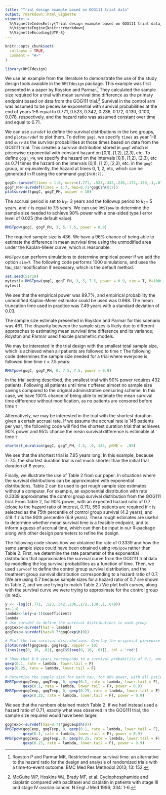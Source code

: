 ```yaml
---
title: "Trial design example based on GOG111 trial data"
output: rmarkdown::html_vignette
vignette: >
  %\VignetteIndexEntry{Trial design example based on GOG111 trial data}
  %\VignetteEngine{knitr::rmarkdown}
  %\VignetteEncoding{UTF-8}
---
```


```r
knitr::opts_chunk$set(
  collapse = TRUE,
  comment = "#>"
)
```

```r
library(RMSTdesign)
```

We use an example from the literature to demonstrate the use of the study design tools avaiable in the `RMSTdesign` package. This example was first presented in a paper by Royston and Parmar.[^1] They calculated the sample size required for a trial with mean survival time difference as the primary endpoint based on data from the GOG111 trial.[^2] Survival in the control arm was assumed to be piecewise exponential with survival probabilities at the end of years 1-8 equal to 0.771, 0.523, 0.342, 0.236, 0.172, 0.130, 0.100, 0.078, respectively, and the hazard ratio was assumed constant over time and equal to 0.71. 

We can use `survdef` to define the survival distributions in the two groups, and `plotsurvdef` to plot them. To define `gogC`, we specify `times` as year 1-8 and `surv` as the survival probabilities at those times based on data from the GOG111 trial. This creates a survival distribution stored in `gogC` which is piecewise exponential with constant hazard on [0,1), [1,2), [2,3), etc. To define `gogT_PH`, we specify the hazard on the intervals [0,1), [1,2), [2,3), etc as 0.71 times the hazard on the intervals [0,1), [1,2), [2,3), etc. in the `gogC` group, or equivalently, the hazard at times 0, 1, 2, etc, which can be generated in R using the command `gogC$h(0:7)`. 
```r
gogC<-survdef(times = 1:8, surv=c(.771, .523,.342,.236,.172,.130,.1,.078))
gogT_PH<-survdef(times = 1:7, haz=0.71*gogC$h(0:7))
plotsurvdef(gogC, gogT_PH, xupper = 10)
```

The accrual period is set to  $k_1$= 3 years and the followup period to  $k_2$= 5 years, and $\tau$ is equal to 7.5 years. We can use `RMSTpow` to determine the sample size needed to achieve 90% power with a one-sided type I error level of 0.025 (the default value). 
```r
RMSTpow(gogC, gogT_PH, 3, 5, 7.5, power = 0.9)
```

The required sample size is 436. We have a 96% chance of being able to estimate the difference in mean survival time using the unmodified area under the Kaplan-Meier curve, which is reasonable. 

`RMSTpow` can perform simulations to determine empirical power if we add the option `sim=T`. The following code performs 1000 simulations, and uses the tau_star modification if necessary, which is the default method. 
```r
set.seed(51719)
mytest1<-RMSTpow(gogC, gogT_PH, 3, 5, 7.5, power = 0.9, sim = T, M=1000)
mytest1
```
We see that the empirical power was 89.7%, and empirical probability the unmodified Kaplan-Meier estimator could be used was 0.968. The mean truncation time used in practice was 7.49 years with a standard deviation of 0.03.

The sample size estimate presented in Royston and Parmar for this scenario was 461. The disparity between the sample sizes is likely due to different approaches to estimating mean survival time difference and its variance; Royston and Parmar used flexible parametric models. 

We may be interested in the trial design with the smallest total sample size, which is achieved when all patients are followed to time $\tau$ The following code determines the sample size needed for a trial where everyone is followed time time $\tau$ = 7.5 years:
```r
RMSTpow(gogC, gogT_PH, 0, 7.5, 7.5, power = 0.9)
```
In the trial setting described, the smallest trial with 90% power requires 432 patients. Following all patients until time $\tau$ offered almost no sample size savings compared to the original administrative censoring scheme. In this case, we have 100% chance of being able to estimate the mean survival time difference without modification, as no patients are censored before time $\tau$ 

Alternatively, we may be interested in the trial with the shortest duration given a certain accrual rate. If we assume the accrual rate is 145 patients per year, the following code will find the shortest duration trial that achieves 90% power and 95% chance the mean survival difference is estimable at time $\tau$
```r
shortest_duration(gogC, gogT_PH, 7.5, .9, 145, pKME =  .95)
```

We see that the shortest trial is 7.95 years long. In this example, because $\tau$=7.5, the shortest duration trial is not much shorter than the initial trial duration of 8 years.

Finally, we illustrate the use of Table 2 from our paper. In situations where the survival distributions can be approximated with exponential distributions, Table 2 can be used to get rough sample size estimates without a computer. For example, an exponential distribution with rate 0.3339 approximates the control group survival distribution from the GOG111 trial. From Table 2, for 90% power, with an expected hazard ratio of 0.7 (close to the hazard ratio of interest, 0.71), 550 patients are required if $\tau$ is selected as the 75th percentile of control group survival (4.2 years), and 418 if $\tau$ is the 90th percentile (6.9 years). These rough estimates are useful to determine whether mean survival time is a feasible endpoint, and to inform a guess of accrual time, which can then be input in our R-package along with other design parameters to refine the design. 

The following code shows how we obtained the rate of 0.3339 and how the same sample sizes could have been obtained using `RMSTpow` rather than Table 2. First, we determine the rate parameter of the exponential distribution that approximates the survival curve from the GOG111 trial data by modelling the log survival probabilities as a function of time. Then, we used `survdef` to define the control group survival distribution, and the treatment group survival distribution corresponding to a hazard ratio of 0.7. (We are using 0.7 because sample sizes for a hazard ratio of 0.7 are shown in Table 2, and we are trying to match Table 2.) We plot both curves, along with the survival curve we were trying to approximate for the control group (in red). 
```r
y <- -log(c(.771, .523,.342,.236,.172,.130,.1,.078))
x<-1:8
lambda<-lm(y~x-1)$coefficients
lambda
# Use survdef to define the survival distributions in each group
gogCexp<-survdef(haz = lambda)
gogTexp<-survdef(haz=0.7*gogCexp$h(0))

# Plot the two survival distributions. Overlay the originial piecewise exponential control group distribution
plotsurvdef(gogCexp, gogTexp, xupper = 10)
lines(seq(0, 10, .01), gogC$S(seq(0, 10, .01)), col = 'red')

# Show that 6.9 years corresponds to a survival probability of 0.1, and 4.2 corresponds to a survival probability of 0.25:
qexp(0.1, rate = lambda, lower.tail = F)
qexp(0.25, rate = lambda, lower.tail = F)

# Determine the sample size for each tau, for 90% power, with all patients followed until time tau
RMSTpow(gogCexp, gogTexp, 0, qexp(0.1, rate = lambda, lower.tail = F),
        qexp(0.1, rate = lambda, lower.tail = F), power = 0.9)
RMSTpow(gogCexp, gogTexp, 0, qexp(0.25, rate = lambda, lower.tail = F),
        qexp(0.25, rate = lambda, lower.tail = F), power = 0.9)
```

We see that the numbers obtained match Table 2. If we had instead used a hazard ratio of 0.71, exactly what was observed in the GOG111 trial, the sample size required would have been larger.
```r
gogTexp<-survdef(haz=0.71*gogCexp$h(0))
RMSTpow(gogCexp, gogTexp, 0, qexp(0.1, rate = lambda, lower.tail = F),
        qexp(0.1, rate = lambda, lower.tail = F), power = 0.9)
RMSTpow(gogCexp, gogTexp, 0, qexp(0.25, rate = lambda, lower.tail = F),
        qexp(0.25, rate = lambda, lower.tail = F), power = 0.9)
```

[^1]: Royston P and Parmar MK. Restricted mean survival time: an alternative to the hazard ratio for the design and analysis of randomized trials with a time-to-event outcome. BMC Med Res Methodol 2013; 13: 152. 
[^2]: McGuire WP, Hoskins WJ, Brady MF, et al. Cyclophosphamide and cisplatin compared with paclitaxel and cisplatin in patients with stage III and stage IV ovarian cancer. N Engl J Med 1996; 334: 1-6. 
